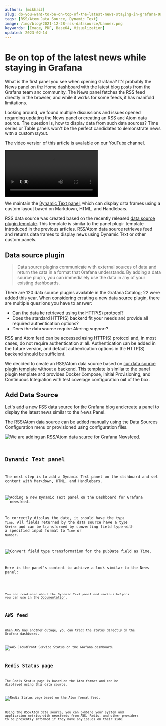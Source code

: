 ```yaml
---
authors: [mikhail]
slug: do-you-want-to-be-on-top-of-the-latest-news-staying-in-grafana-9abb064ed449/
tags: [RSS/Atom Data Source, Dynamic Text]
image: /img/blog/2021-12-28-rss-datasource/banner.png
keywords: [Image, PDF, Base64, Visualization]
updated: 2023-02-14
---
```



# Be on top of the latest news while staying in Grafana

What is the first panel you see when opening Grafana? It's probably the News panel on the Home dashboard with the latest blog posts from the Grafana team and community. The News panel fetches the RSS feed directly in the browser, and while it works for some feeds, it has manifold limitations.

Looking around, we found multiple discussions and issues opened regarding updating the News panel or creating an RSS and Atom data source. The question is, how to display data from such data sources? Time series or Table panels won't be the perfect candidates to demonstrate news with a custom layout.

The video version of this article is available on our YouTube channel.

<Video
  src="https://www.youtube.com/embed/RAxqS2hpWkg"
  title="News feed tutorial for Grafana Dashboard."
/>

We maintain the [Dynamic Text panel](/plugins/volkovlabs-dynamictext-panel), which can display data frames using a custom layout based on Markdown, HTML, and Handlebars.

RSS data source was created based on the recently released [data source plugin template](/plugins/templates/datasource). This template is similar to the panel plugin template introduced in the previous articles. RSS/Atom data source retrieves feed and returns data frames to display news using Dynamic Text or other custom panels.

## Data source plugin

> Data source plugins communicate with external sources of data and return the data in a format that Grafana understands. By adding a data source plugin, you can immediately use the data in any of your existing dashboards.

There are 120 data source plugins available in the Grafana Catalog; 22 were added this year. When considering creating a new data source plugin, there are multiple questions you have to answer:

- Can the data be retrieved using the HTTP(S) protocol?
- Does the standard HTTP(S) backend fit your needs and provide all required authentication options?
- Does the data source require Alerting support?

RSS and Atom feed can be accessed using HTTP(S) protocol and, in most cases, do not require authentication at all. Authentication can be added in the future version, and default authentication options in the HTTP(S) backend should be sufficient.

We decided to create an RSS/Atom data source based on [our data source plugin template](/plugins/templates/datasource) without a backend. This template is similar to the panel plugin template and provides Docker Compose, Initial Provisioning, and Continuous Integration with test coverage configuration out of the box.

## Add Data Source

Let's add a new RSS data source for the Grafana blog and create a panel to display the latest news similar to the News Panel.

The RSS/Atom data source can be added manually using the Data Sources Configuration menu or provisioned using configuration files.

<Image
  title="We are adding an RSS/Atom data source for Grafana Newsfeed."
  src="/img/blog/2021-12-28-rss-datasource/datasource.png"
  lazy={false}
/>

<Code
  url="https://github.com/VolkovLabs/volkovlabs.io/blob/main/blog/2021-12-28-rss-datasource/provisioning.yml"
  language="yaml"
/>

## Dynamic Text panel

The next step is to add a Dynamic Text panel on the dashboard and set content with Markdown, HTML, and Handlebars.

<Image
  title="Adding a new Dynamic Text panel on the Dashboard for Grafana newsfeed."
  src="/img/blog/2021-12-28-rss-datasource/dashboard.png"
/>

To correctly display the date, it should have the type `Time`. All fields returned by the data source have a type `String` and can be transformed by converting field type with a specified input format to `Time` or `Number`.

<Image
  title="Convert field type transformation for the pubDate field as Time."
  src="/img/blog/2021-12-28-rss-datasource/transformation.png"
/>

Here is the panel's content to achieve a look similar to the News panel:

<Code
  url="https://github.com/VolkovLabs/volkovlabs.io/blob/main/blog/2021-12-28-rss-datasource/table.html"
  language="html"
/>

You can read more about the Dynamic Text panel and various helpers you can use in the [Documentation](/plugins/volkovlabs-dynamictext-panel).

## AWS feed

When AWS has another outage, you can track the status directly on the Grafana dashboard.

<Image
  title="AWS CloudFront Service Status on the Grafana dashboard."
  src="/img/blog/2021-12-28-rss-datasource/aws.png"
/>

## Redis Status page

The Redis Status page is based on the Atom format and can be displayed using this data source.

<Image
  title="Redis Status page based on the Atom format feed."
  src="/img/blog/2021-12-28-rss-datasource/redis.png"
/>

Using the RSS/Atom data source, you can combine your system and application metrics with newsfeeds from AWS, Redis, and other providers to be presently informed if they have any issues on their side.
